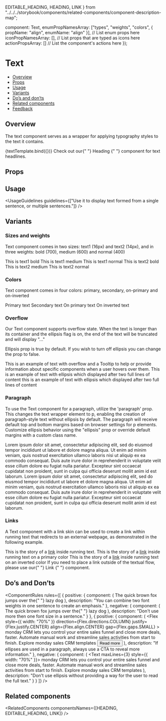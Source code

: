   EDITABLE_HEADING,
  HEADING,
  LINK
} from "../../../storybook/components/related-components/component-description-map";

  component: Text,
  enumPropNamesArray: ["types", "weights", "colors", { propName: "align", enumName: "align" }], // List enum props here
  iconPropNamesArray: [], // List props that are typed as icons here
  actionPropsArray: [] // List the component's actions here
});

<Meta title="Text/Text" component={Text} argTypes={metaSettings.argTypes} decorators={metaSettings.decorators} />

<!--- Component template -->


# Text

<!--- Component documentation -->

- [Overview](#overview)
- [Props](#props)
- [Usage](#usage)
- [Variants](#variants)
- [Do’s and don’ts](#dos-and-donts)
- [Related components](#related-components)
- [Feedback](#feedback)

## Overview

The text component serves as a wrapper for applying typography styles to the text it contains.

<Canvas>
  <Story name="Overview" args={{ children: "Hi, I'm a text!" }}>
    {textTemplate.bind({})}
  </Story>
</Canvas>

<Tip>
  Check out our{" "}
  <Link href="/?path=/docs/text-heading--overview" size={Link.sizes.SMALL} withoutSpacing>
    Heading
  </Link>{" "}
  component for text headlines.
</Tip>

## Props

<ArgsTable story="Overview" />

## Usage

<UsageGuidelines guidelines={["Use it to display text formed from a single sentence, or multiple sentences."]} />

## Variants

### Sizes and weights

Text component comes in two sizes: text1 (16px) and text2 (14px), and in three weights: bold (700), medium (600) and normal (400)

<Canvas>
  <Story name="Sizes and weights">
    <Flex
      gap={Flex.gaps.SMALL}
      direction={Flex.directions.COLUMN}
      justify={Flex.justify.START}
      align={Flex.align.START}
    >
      <Text type={Text.types.TEXT1} weight={Text.weights.BOLD}>
        This is text1 bold
      </Text>
      <Text type={Text.types.TEXT1} weight={Text.weights.MEDIUM}>
        This is text1 medium
      </Text>
      <Text type={Text.types.TEXT1} weight={Text.weights.NORMAL}>
        This is text1 normal
      </Text>
      <Text type={Text.types.TEXT2} weight={Text.weights.BOLD}>
        This is text2 bold
      </Text>
      <Text type={Text.types.TEXT2} weight={Text.weights.MEDIUM}>
        This is text2 medium
      </Text>
      <Text type={Text.types.TEXT2} weight={Text.weights.NORMAL}>
        This is text2 normal
      </Text>
    </Flex>
  </Story>
</Canvas>

### Colors

Text component comes in four colors: primary, secondary, on-primary and on-inverted

<Canvas>
  <Story name="Colors">
    <Flex direction={Flex.directions.COLUMN} align={Flex.align.START} gap={Flex.gaps.SMALL}>
      <Text color={Text.colors.PRIMARY}>Primary text</Text>
      <Text color={Text.colors.SECONDARY}>Secondary text</Text>
      <Text
        element="div"
        className={cx(styles.primaryBackground, styles.smallRectangle)}
        align={Text.align.CENTER}
        color={Text.colors.ON_PRIMARY}
      >
        On primary text
      </Text>
      <Text
        element="div"
        className={cx(styles.invertedBackground, styles.smallRectangle)}
        align={Text.align.CENTER}
        color={Text.colors.ON_INVERTED}
      >
        On inverted text
      </Text>
    </Flex>
  </Story>
</Canvas>

### Overflow

Our Text component supports overflow state.
When the text is longer than its container and the ellipsis flag is on, the end of the text will be truncated and will display "..."

<Tip>Ellipsis prop is true by default. If you wish to turn off ellipsis you can change the prop to false.</Tip>

<Canvas>
  <Story name="Overflow" play={textOverflowSuite}>
    <Flex
      direction={Flex.directions.COLUMN}
      justify={Flex.justify.START}
      align={Flex.align.INITIAL}
      gap={Flex.gaps.SMALL}
      style={{ width: "480px" }}
    >
      <Text
        ellipsis
        data-testid={ONE_LINE_ELLIPSIS_TEST_ID}
        /**for testing purposes**/
        tooltipProps={{
          containerSelector: `#${OVERFLOW_TEXT_CONTAINER_ID}`
        }}
      >
        This is an example of text with overflow and a Tooltip to help or provide information about specific components
        when a user hovers over them.
      </Text>
      <Text ellipsis maxLines={2}>
        This is an example of text with ellipsis which displayed after two full lines of content this is an example of
        text with ellipsis which displayed after two full lines of content
      </Text>
    </Flex>
  </Story>
</Canvas>

### Paragraph

To use the Text component for a paragraph, utilize the 'paragraph' prop.
This changes the text wrapper element to p, enabling the creation of paragraph-style text without ellipsis by default.
The paragraph will receive default top and bottom margins based on browser settings for p elements.
Customize ellipsis behavior using the "ellipsis" prop or override default margins with a custom class name.

<Canvas>
  <Story name="Paragraph">
    <Flex direction={Flex.directions.COLUMN}>
      <Text paragraph>
        Lorem ipsum dolor sit amet, consectetur adipiscing elit, sed do eiusmod tempor incididunt ut labore et dolore
        magna aliqua. Ut enim ad minim veniam, quis nostrud exercitation ullamco laboris nisi ut aliquip ex ea commodo
        consequat. Duis aute irure dolor in reprehenderit in voluptate velit esse cillum dolore eu fugiat nulla
        pariatur. Excepteur sint occaecat cupidatat non proident, sunt in culpa qui officia deserunt mollit anim id est
        laborum.
      </Text>
      <Text paragraph ellipsis maxLines={3}>
        Lorem ipsum dolor sit amet, consectetur adipiscing elit, sed do eiusmod tempor incididunt ut labore et dolore
        magna aliqua. Ut enim ad minim veniam, quis nostrud exercitation ullamco laboris nisi ut aliquip ex ea commodo
        consequat. Duis aute irure dolor in reprehenderit in voluptate velit esse cillum dolore eu fugiat nulla
        pariatur. Excepteur sint occaecat cupidatat non proident, sunt in culpa qui officia deserunt mollit anim id est
        laborum.
      </Text>
    </Flex>
  </Story>
</Canvas>

### Links

A Text component with a link skin can be used to create a link within running text that redirects to an external webpage, as demonstrated in the following example.

<Canvas>
  <Story name="Links inside running text">
    <Flex direction={Flex.directions.COLUMN} align={Flex.align.START} gap={Flex.gaps.SMALL}>
      <Text>
        This is the story of a <a href="/?path=/docs/foundations-typography--page">link</a> inside running text.
      </Text>
      <Text
        element="div"
        ellipsis={false}
        className={cx(styles.primaryBackground, styles.mediumRectangle)}
        align={Text.align.CENTER}
        color={Text.colors.ON_PRIMARY}
      >
        This is the story of a <a href="/?path=/docs/foundations-typography--page">link</a> inside running text on a
        primary color
      </Text>
      <Text
        element="div"
        ellipsis={false}
        className={cx(styles.invertedBackground, styles.mediumRectangle)}
        align={Text.align.CENTER}
        color={Text.colors.ON_INVERTED}
      >
        This is the story of a <a href="/?path=/docs/foundations-typography--page">link</a> inside running text on an
        inverted color
      </Text>
    </Flex>
  </Story>
</Canvas>

<Tip>
  If you need to place a link outside of the textual flow, please use our{" "}
  <Link href="/?path=/docs/navigation-link--overview" size={Link.sizes.SMALL} withoutSpacing>
    Link
  </Link>{" "}
  component.
</Tip>

## Do’s and Don’ts

<ComponentRules
  rules={[
    {
      positive: {
        component: (
          <Text type={Text.types.TEXT1} element="span">
            The quick brown fox jumps over the{" "}
            <Text type={Text.types.TEXT1} weight={Text.weights.BOLD} element="span">
              lazy dog
            </Text>
          </Text>
        ),
        description: "You can combine two font weights in one sentence to create an emphasis."
      },
      negative: {
        component: (
          <Text type={Text.types.TEXT2} element="span">
            The quick brown fox jumps over the{" "}
            <Text type={Text.types.TEXT1} element="span">
              lazy dog
            </Text>
          </Text>
        ),
        description: "Don't use more then one font size in a sentence."
      }
    },
    {
      positive: {
        component: (
          <Flex
            style={{ width: "70%" }}
            direction={Flex.directions.COLUMN}
            justify={Flex.justify.CENTER}
            align={Flex.align.CENTER}
            gap={Flex.gaps.SMALL}
          >
            <Text maxLines={3}>
              monday CRM lets you control your entire sales funnel and close more deals, faster. Automate manual work
              and streamline sales activities from start to finish. Explore monday sales CRM templates
            </Text>
            <Button kind={Button.kinds.TERTIARY}>Read more</Button>
          </Flex>
        ),
        description: "If ellipses are used in a paragraph, always use a CTA to reveal more information."
      },
      negative: {
        component: (
          <Text maxLines={3} style={{ width: "70%" }}>
            monday CRM lets you control your entire sales funnel and close more deals, faster. Automate manual work and
            streamline sales activities from start to finish. Explore monday sales CRM templates
          </Text>
        ),
        description: "Don't use ellipsis without providing a way for the user to read the full text."
      }
    }
  ]}
/>

## Related components

<RelatedComponents componentsNames={[HEADING, EDITABLE_HEADING, LINK]} />
